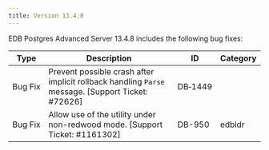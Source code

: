 ---
title: Version 13.4.8
---

EDB Postgres Advanced Server 13.4.8 includes the following bug fixes:

| Type | Description      | ID | Category |
| ---- | ---------------- | -- | -------- |
| Bug&nbsp;Fix | Prevent possible crash after implicit rollback handling `Parse` message. [Support Ticket: #72626] | DB&#8209;1449 | |
| Bug Fix | Allow use of the utility under non-redwood mode. [Support Ticket: #1161302] | DB-950 | edbldr |
